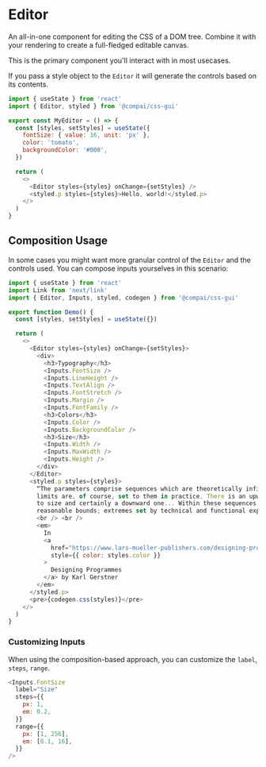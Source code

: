 
# Editor

<FirstParagraph>
  An all-in-one component for editing the CSS of a DOM tree. Combine it with
  your rendering to create a full-fledged editable canvas.
</FirstParagraph>

This is the primary component you'll interact with in most usecases.

If you pass a style object to the `Editor` it will generate the controls based
on its contents.

```js
import { useState } from 'react'
import { Editor, styled } from '@compai/css-gui'

export const MyEditor = () => {
  const [styles, setStyles] = useState({
    fontSize: { value: 16, unit: 'px' },
    color: 'tomato',
    backgroundColor: '#000',
  })

  return (
    <>
      <Editor styles={styles} onChange={setStyles} />
      <styled.p styles={styles}>Hello, world!</styled.p>
    </>
  )
}
```

## Composition Usage

In some cases you might want more granular control of the `Editor` and the controls
used. You can compose inputs yourselves in this scenario:

```js
import { useState } from 'react'
import Link from 'next/link'
import { Editor, Inputs, styled, codegen } from '@compai/css-gui'

export function Demo() {
  const [styles, setStyles] = useState({})

  return (
    <>
      <Editor styles={styles} onChange={setStyles}>
        <div>
          <h3>Typography</h3>
          <Inputs.FontSize />
          <Inputs.LineHeight />
          <Inputs.TextAlign />
          <Inputs.FontStretch />
          <Inputs.Margin />
          <Inputs.FontFamily />
          <h3>Colors</h3>
          <Inputs.Color />
          <Inputs.BackgroundColor />
          <h3>Size</h3>
          <Inputs.Width />
          <Inputs.MaxWidth />
          <Inputs.Height />
        </div>
      </Editor>
      <styled.p styles={styles}>
        “The parameters comprise sequences which are theoretically infinite but
        limits are, of course, set to them in practice. There is an upward limit
        to size and certainly a downward one... Within these sequences there are
        reasonable bounds; extremes set by technical and functional experience”
        <br /> <br />
        <em>
          In
          <a
            href="https://www.lars-mueller-publishers.com/designing-programmes-0"
            style={{ color: styles.color }}
          >
            Designing Programmes
          </a> by Karl Gerstner
        </em>
      </styled.p>
      <pre>{codegen.css(styles)}</pre>
    </>
  )
}
```

### Customizing Inputs

When using the composition-based approach, you can customize the `label`, `steps`, `range`.

```js
<Inputs.FontSize
  label="Size"
  steps={{
    px: 1,
    em: 0.2,
  }}
  range={{
    px: [1, 256],
    em: [0.1, 16],
  }}
/>
```
